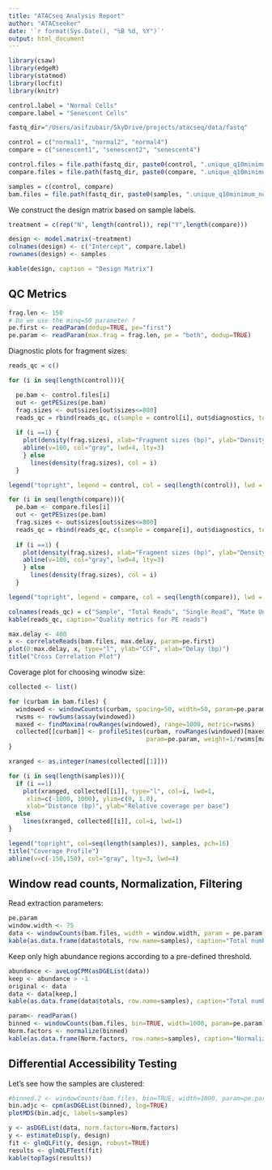 ```yaml
---
title: "ATACseq Analysis Report"
author: "ATACseeker"
date: '`r format(Sys.Date(), "%B %d, %Y")`'
output: html_document
---
```

  


<!-- TODO: Give brief description of the pipeline and workflow -->




```r
library(csaw) 
library(edgeR)
library(statmod)
library(locfit)
library(knitr)
```


```r
control.label = "Normal Cells"
compare.label = "Senescent Cells"

fastq_dir="/Users/asifzubair/SkyDrive/projects/atacseq/data/fastq"

control = c("normal1", "normal2", "normal4")
compare = c("senescent1", "senescent2", "senescent4")

control.files = file.path(fastq_dir, paste0(control, ".unique_q10minimum_noChrM.hg19.sorted.bam"))
compare.files = file.path(fastq_dir, paste0(compare, ".unique_q10minimum_noChrM.hg19.sorted.bam"))

samples = c(control, compare)
bam.files = file.path(fastq_dir, paste0(samples, ".unique_q10minimum_noChrM.hg19.sorted.bam"))
```

We construct the design matrix based on sample labels.

```r
treatment = c(rep("N", length(control)), rep("Y",length(compare)))

design <- model.matrix(~treatment) 
colnames(design) <- c("Intercept", compare.label)
rownames(design) <- samples

kable(design, caption = "Design Matrix")
```

## QC Metrics ##

```r
frag.len <- 150
# Do we use the minq=50 parameter ?
pe.first <- readParam(dedup=TRUE, pe="first")
pe.param <- readParam(max.frag = frag.len, pe = "both", dedup=TRUE)
```

Diagnostic plots for fragment sizes:

```r
reads_qc = c()

for (i in seq(length(control))){

  pe.bam <- control.files[i]
  out <- getPESizes(pe.bam)
  frag.sizes <- out$sizes[out$sizes<=800]
  reads_qc = rbind(reads_qc, c(sample = control[i], out$diagnostics, too.large=sum(out$sizes > 400)))
  
  if (i ==1) {
    plot(density(frag.sizes), xlab="Fragment sizes (bp)", ylab="Density", main=control.label, ylim = c(0,0.015), col = i)
    abline(v=100, col="gray", lwd=4, lty=3)
    } else 
      lines(density(frag.sizes), col = i)
  }

legend("topright", legend = control, col = seq(length(control)), lwd = 1, bty = "n")

for (i in seq(length(compare))){
  pe.bam <- compare.files[i]
  out <- getPESizes(pe.bam)
  frag.sizes <- out$sizes[out$sizes<=800]
  reads_qc = rbind(reads_qc, c(sample = compare[i], out$diagnostics, too.large=sum(out$sizes > 400)))
  
  if (i ==1) {
    plot(density(frag.sizes), xlab="Fragment sizes (bp)", ylab="Density", main=compare.label, ylim = c(0,0.015), col = i)
    abline(v=100, col="gray", lwd=4, lty=3)
    } else
      lines(density(frag.sizes), col = i)
  }

legend("topright", legend = compare, col = seq(length(compare)), lwd = 1, bty = "n")

colnames(reads_qc) = c("Sample", "Total Reads", "Single Read", "Mate Unmapped", "Unoriented", "Inter chromosomal", "Frag. Size > 400 bp")
kable(reads_qc, caption="Quality metrics for PE reads")
```


<!-- TODO: Add description for cross correlation plot -->


```r
max.delay <- 400
x <- correlateReads(bam.files, max.delay, param=pe.first)
plot(0:max.delay, x, type="l", ylab="CCF", xlab="Delay (bp)")
title("Cross Correlation Plot")
```


Coverage plot for choosing winodw size:


```r
collected <- list()

for (curbam in bam.files) {
  windowed <- windowCounts(curbam, spacing=50, width=50, param=pe.param, filter=20)
  rwsms <- rowSums(assay(windowed))
  maxed <- findMaxima(rowRanges(windowed), range=1000, metric=rwsms)
  collected[[curbam]] <- profileSites(curbam, rowRanges(windowed)[maxed],
                                      param=pe.param, weight=1/rwsms[maxed])
}

xranged <- as.integer(names(collected[[1]]))

for (i in seq(length(samples))){
  if (i ==1)
    plot(xranged, collected[[i]], type="l", col=i, lwd=1,
     xlim=c(-1000, 1000), ylim=c(0, 1.0), 
     xlab="Distance (bp)", ylab="Relative coverage per base")
  else
    lines(xranged, collected[[i]], col=i, lwd=1)
}

legend("topright", col=seq(length(samples)), samples, pch=16)
title("Coverage Profile")
abline(v=c(-150,150), col="gray", lty=3, lwd=4)
```


## Window read counts, Normalization, Filtering ##

Read extraction parameters:

```r
pe.param
window.width <- 75
data <- windowCounts(bam.files, width = window.width, param = pe.param)
kable(as.data.frame(data$totals, row.name=samples), caption="Total number of reads in each library")
```

Keep only high abundance regions according to a pre-defined threshold.

```r
abundance <- aveLogCPM(asDGEList(data))
keep <- abundance > -1
original <- data
data <- data[keep,]
kable(as.data.frame(data$totals, row.name=samples), caption="Total number of reads post filtering.")
```


```r
param<- readParam()
binned <- windowCounts(bam.files, bin=TRUE, width=1000, param=pe.param)
Norm.factors <- normalize(binned)
kable(as.data.frame(Norm.factors, row.names=samples), caption="Normalizing factors")
```

## Differential Accessibility Testing ##

Let's see how the samples are clustered:

```r
#binned.2 <- windowCounts(bam.files, bin=TRUE, width=1000, param=pe.param)
bin.adjc <- cpm(asDGEList(binned), log=TRUE)
plotMDS(bin.adjc, labels=samples)
```


```r
y <- asDGEList(data, norm.factors=Norm.factors)
y <- estimateDisp(y, design)
fit <- glmQLFit(y, design, robust=TRUE)
results <- glmQLFTest(fit)
kable(topTags(results))
```
